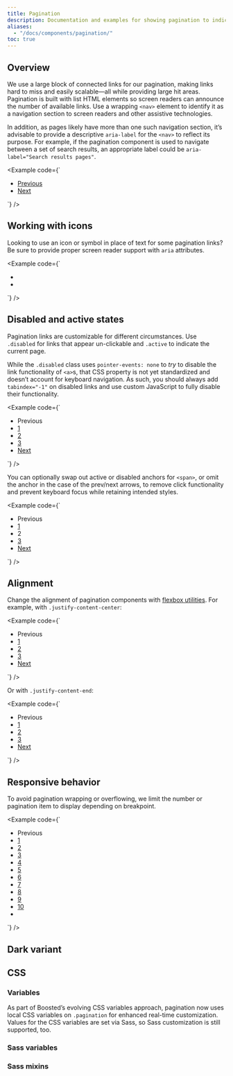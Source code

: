 ```yaml
---
title: Pagination
description: Documentation and examples for showing pagination to indicate a series of related content exists across multiple pages.
aliases:
  - "/docs/components/pagination/"
toc: true
---
```


## Overview

We use a large block of connected links for our pagination, making links hard to miss and easily scalable—all while providing large hit areas. Pagination is built with list HTML elements so screen readers can announce the number of available links. Use a wrapping `<nav>` element to identify it as a navigation section to screen readers and other assistive technologies.

In addition, as pages likely have more than one such navigation section, it’s advisable to provide a descriptive `aria-label` for the `<nav>` to reflect its purpose. For example, if the pagination component is used to navigate between a set of search results, an appropriate label could be `aria-label="Search results pages"`.

<Example code={`<nav aria-label="Page navigation example">
    <ul class="pagination">
      <li class="page-item"><a class="page-link" href="#">Previous</a></li>
      <li class="page-item"><a class="page-link" href="#">Next</a></li>
    </ul>
  </nav>`} />

## Working with icons

Looking to use an icon or symbol in place of text for some pagination links? Be sure to provide proper screen reader support with `aria` attributes.

<Example code={`<nav aria-label="Page navigation example with icons">
    <ul class="pagination">
      <li class="page-item"><a class="page-link" href="#" aria-label="Previous"></a></li>
      <li class="page-item"><a class="page-link" href="#" aria-label="Next"></a></li>
    </ul>
  </nav>`} />

## Disabled and active states

Pagination links are customizable for different circumstances. Use `.disabled` for links that appear un-clickable and `.active` to indicate the current page.

While the `.disabled` class uses `pointer-events: none` to _try_ to disable the link functionality of `<a>`s, that CSS property is not yet standardized and doesn’t account for keyboard navigation. As such, you should always add `tabindex="-1"` on disabled links and use custom JavaScript to fully disable their functionality.

<Example code={`<nav aria-label="...">
    <ul class="pagination">
      <li class="page-item disabled">
        <a class="page-link">Previous</a>
      </li>
      <li class="page-item"><a class="page-link" href="#">1</a></li>
      <li class="page-item active" aria-current="page">
        <a class="page-link" href="#">2</a>
      </li>
      <li class="page-item"><a class="page-link" href="#">3</a></li>
      <li class="page-item">
        <a class="page-link" href="#">Next</a>
      </li>
    </ul>
  </nav>`} />

You can optionally swap out active or disabled anchors for `<span>`, or omit the anchor in the case of the prev/next arrows, to remove click functionality and prevent keyboard focus while retaining intended styles.

<Example code={`<nav aria-label="...">
    <ul class="pagination">
      <li class="page-item disabled">
        <span class="page-link">Previous</span>
      </li>
      <li class="page-item"><a class="page-link" href="#">1</a></li>
      <li class="page-item active" aria-current="page">
        <span class="page-link">2</span>
      </li>
      <li class="page-item"><a class="page-link" href="#">3</a></li>
      <li class="page-item">
        <a class="page-link" href="#">Next</a>
      </li>
    </ul>
  </nav>`} />

## Alignment

Change the alignment of pagination components with [flexbox utilities]([[docsref:/utilities/flex]]). For example, with `.justify-content-center`:

<Example code={`<nav aria-label="Page navigation example">
    <ul class="pagination justify-content-center">
      <li class="page-item disabled">
        <a class="page-link">Previous</a>
      </li>
      <li class="page-item"><a class="page-link" href="#">1</a></li>
      <li class="page-item"><a class="page-link" href="#">2</a></li>
      <li class="page-item"><a class="page-link" href="#">3</a></li>
      <li class="page-item">
        <a class="page-link" href="#">Next</a>
      </li>
    </ul>
  </nav>`} />

Or with `.justify-content-end`:

<Example code={`<nav aria-label="Page navigation example">
    <ul class="pagination justify-content-end">
      <li class="page-item disabled">
        <a class="page-link">Previous</a>
      </li>
      <li class="page-item"><a class="page-link" href="#">1</a></li>
      <li class="page-item"><a class="page-link" href="#">2</a></li>
      <li class="page-item"><a class="page-link" href="#">3</a></li>
      <li class="page-item">
        <a class="page-link" href="#">Next</a>
      </li>
    </ul>
  </nav>`} />

## Responsive behavior

To avoid pagination wrapping or overflowing, we limit the number or pagination item to display depending on breakpoint.

<Example code={`<nav aria-label="Page navigation example">
    <ul class="pagination">
      <li class="page-item disabled"><a class="page-link">Previous</a></li>
      <li class="page-item"><a class="page-link" href="#">1</a></li>
      <li class="page-item"><a class="page-link" href="#">2</a></li>
      <li class="page-item"><a class="page-link" href="#">3</a></li>
      <li class="page-item"><a class="page-link" href="#">4</a></li>
      <li class="page-item active" aria-current="page">
        <a class="page-link" href="#">5</a>
      </li>
      <li class="page-item"><a class="page-link" href="#">6</a></li>
      <li class="page-item"><a class="page-link" href="#">7</a></li>
      <li class="page-item"><a class="page-link" href="#">8</a></li>
      <li class="page-item"><a class="page-link" href="#">9</a></li>
      <li class="page-item"><a class="page-link" href="#">10</a></li>
      <li class="page-item"><a class="page-link" href="#" aria-label="Next"></a></li>
    </ul>
  </nav>`} />

## Dark variant

<DeprecatedIn version="5.3.3" />

<CalloutDeprecatedDarkVariants component="pagination" />

## CSS

### Variables

<AddedIn version="5.2.0" />

As part of Boosted’s evolving CSS variables approach, pagination now uses local CSS variables on `.pagination` for enhanced real-time customization. Values for the CSS variables are set via Sass, so Sass customization is still supported, too.

<ScssDocs name="pagination-css-vars" file="scss/_pagination.scss" />

### Sass variables

<ScssDocs name="pagination-variables" file="scss/_variables.scss" />

### Sass mixins

<ScssDocs name="pagination-mixin" file="scss/mixins/_pagination.scss" />

<ScssDocs name="pagination-max-items-mixin" file="scss/mixins/_pagination.scss" />
